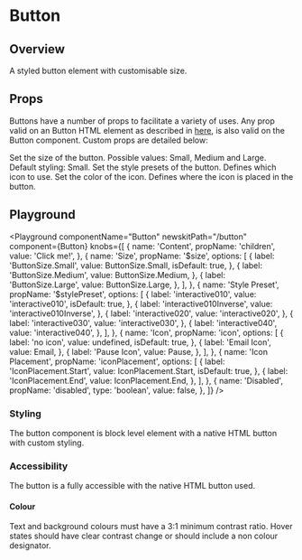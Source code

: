 


# Button

## Overview

A styled button element with customisable size.

## Props

Buttons have a number of props to facilitate a variety of uses. Any prop valid on an Button HTML element as described in [here](https://developer.mozilla.org/en-US/docs/Web/HTML/Element/button#Attributes), is also valid on the Button component.
Custom props are detailed below:

<LegacyBlock marginTop="sizing040">
  <Prop
    name="$size"
    type="ButtonSize"
    enum={ButtonSize}
    default={ButtonSize.Small}
  >
    Set the size of the button. Possible values: Small, Medium and Large.
    Default styling: Small.
  </Prop>
  <Prop name="$stylePreset" type="string" default="interactive010">
    Set the style presets of the button.
  </Prop>
  <Prop name="icon" type="React.ComponentType">
    Defines which icon to use.
  </Prop>
  <Prop name="$iconColor" type="ColorKeys" default="buttonFill">
    Set the color of the icon.
  </Prop>
  <Prop
    name="iconPlacement"
    type="IconPlacement.Start | IconPlacement.End"
    default="IconPlacement.Start"
  >
    Defines where the icon is placed in the button.
  </Prop>
</LegacyBlock>

## Playground

<Playground
  componentName="Button"
  newskitPath="/button"
  component={Button}
  knobs={[
    {
      name: 'Content',
      propName: 'children',
      value: 'Click me!',
    },
    {
      name: 'Size',
      propName: '$size',
      options: [
        {
          label: 'ButtonSize.Small',
          value: ButtonSize.Small,
          isDefault: true,
        },
        {
          label: 'ButtonSize.Medium',
          value: ButtonSize.Medium,
        },
        {
          label: 'ButtonSize.Large',
          value: ButtonSize.Large,
        },
      ],
    },
    {
      name: 'Style Preset',
      propName: '$stylePreset',
      options: [
        {
          label: 'interactive010',
          value: 'interactive010',
          isDefault: true,
        },
        {
          label: 'interactive010Inverse',
          value: 'interactive010Inverse',
        },
        {
          label: 'interactive020',
          value: 'interactive020',
        },
        {
          label: 'interactive030',
          value: 'interactive030',
        },
        {
          label: 'interactive040',
          value: 'interactive040',
        },
      ],
    },
    {
      name: 'Icon',
      propName: 'icon',
      options: [
        {
          label: 'no icon',
          value: undefined,
          isDefault: true,
        },
        {
          label: 'Email Icon',
          value: Email,
        },
        {
          label: 'Pause Icon',
          value: Pause,
        },
      ],
    },
    {
      name: 'Icon Placement',
      propName: 'iconPlacement',
      options: [
        {
          label: 'IconPlacement.Start',
          value: IconPlacement.Start,
          isDefault: true,
        },
        {
          label: 'IconPlacement.End',
          value: IconPlacement.End,
        },
      ],
    },
    {
      name: 'Disabled',
      propName: 'disabled',
      type: 'boolean',
      value: false,
    },
  ]}
/>

### Styling

The button component is block level element with a native HTML button with custom styling.

### Accessibility

The button is a fully accessible with the native HTML button used.

#### Colour

Text and background colours must have a 3:1 minimum contrast ratio.
Hover states should have clear contrast change or should include a non colour designator.
